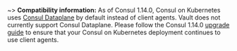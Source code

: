 ~> **Compatibility information:** As of Consul 1.14.0, Consul on Kubernetes uses [Consul Dataplane](https://developer.hashicorp.com/consul/docs/connect/dataplane) by default instead of client agents. Vault does not currently support Consul Dataplane. Please follow the Consul 1.14.0 [upgrade guide](https://developer.hashicorp.com/consul/docs/k8s/upgrade#upgrading-to-consul-dataplane) to ensure that your Consul on Kubernetes deployment continues to use client agents.
